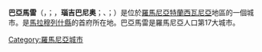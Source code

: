 {{Infobox City
|name =巴亞馬雷
| image_skyline = Baia Mare- centru istoric.jpg
|official_name = Baia Mare
|image_flag= 
|image_seal= 
|image_map= Baia Mare in Romania.png
|mapsize = 200px
|subdivision_type = [[国家|国家]]
|subdivision_name = [[羅馬尼亞|羅馬尼亞]]
|leader_title = 
|leader_name =
|region= 
|departement= 
|area_total =
|population_as_of  = 2002
|population_total = 137,976
|population_density = 
|timezone = +2
|website = http://www.baiamarecity.ro/
|}}
'''巴亞馬雷'''（{{lang-ro|Baia Mare}}，{{IPA-ro|ˈbaja ˈmare|lang|Ro-Baia Mare.ogg}}；{{lang-hu|Nagybánya}}，'''瑙吉巴尼奥'''；{{lang-de|Frauenbach}}、{{lang-de|Groß-Neustadt|}}；{{lang-la|Rivulus Dominarum}}）是位於[[羅馬尼亞|羅馬尼亞]][[特蘭西瓦尼亞|特蘭西瓦尼亞]]地區的一個城市。是[[馬拉穆列什縣|馬拉穆列什縣]]的首府所在地。巴亞馬雷是羅馬尼亞人口第17大城市。

{{Commons category|Baia Mare}}
{{Maramureș County}}
{{Authority control}}
[[Category:羅馬尼亞城市|Category:羅馬尼亞城市]]
{{romania-geo-stub}}